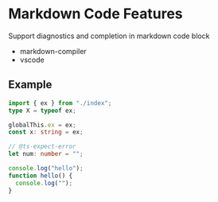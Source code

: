 # Markdown Code Features

Support diagnostics and completion in markdown code block

- markdown-compiler
- vscode

## Example

```ts
import { ex } from "./index";
type X = typeof ex;

globalThis.ex = ex;
const x: string = ex;

// @ts-expect-error
let num: number = "";

console.log("hello");
function hello() {
  console.log("");
}
```